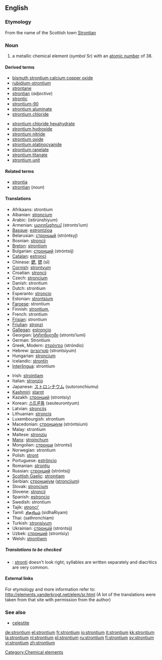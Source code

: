 {{see|Strontium}}
==English==

{{elements|Sr|rubidium|Rb|yttrium|Y}}
===Etymology===
From the name of the Scottish town [[w:Strontian|Strontian]]

===Noun===
{{en-noun|-}}
{{wikipedia}}

# a metallic chemical element (''symbol'' Sr) with an [[atomic number]] of 38.

====Derived terms====
{{top2}}
*[[bismuth strontium calcium copper oxide]]
*[[rubidium-strontium]]
*[[strontane]]
*[[strontian]] (''adjective'')
*[[strontic]]
*[[strontium-90]]
*[[strontium aluminate]]
*[[strontium chloride]]
{{mid2}}
*[[strontium chloride hexahydrate]]
*[[strontium hydroxide]]
*[[strontium nitride]]
*[[strontium oxide]]
*[[strontium platinocyanide]]
*[[strontium ranelate]]
*[[strontium titanate]]
*[[strontium unit]]
{{bottom}}

====Related terms====
*[[strontia]]
*[[strontian]] (''noun'')

====Translations====
{{top}}
*Afrikaans: strontium
*Albanian: [[stroncium]]
*Arabic: {{ARchar|[[سترانشيوم]]}} (istirúnshiyum) {{m}}
*Armenian: [[ստրոնցիում]] (stronts‘ium)
*[[Basque]]: [[estrontzioa]]
*Belarusian: [[стронцый]] (stróntsyj) {{m}}
*Bosnian: [[stroncij]]
*[[Breton]]: [[strontiom]]
*Bulgarian: [[стронций]] (stróntsij) {{m}}
*[[Catalan]]: [[estronci]]
*Chinese: [[鍶]], [[锶]] (sī)
*[[Cornish]]: [[strontyum]]
*Croatian: [[stroncij]]
*Czech: [[stroncium]]
*Danish: strontium
*Dutch: strontium {{n}}
*Esperanto: [[stroncio]]
*Estonian: [[strontsium]]
*[[Faroese]]: strontium
*Finnish: [[strontium,]]
*French: strontium {{m}}
*[[Frisian]]: strontium
*[[Friulian]]: [[stronzi]]
*[[Gallegan]]: [[estroncio]]
*Georgian: [[სტრონციუმი]] (stronts‘iumi)
*German: Strontium {{n}}
*Greek, Modern: [[στρόντιο]] (stróndio) {{n}}
*Hebrew: [[סטרונציום]] (strontsiyum)
*Hungarian: [[stroncium]]
*Icelandic: [[strontín]]
*[[Interlingua]]: strontium
{{mid}}
*Irish: [[strointiam]]
*Italian: [[stronzio]] {{m}}
*Japanese: [[ストロンチウム]] (sutoronchiumu)
*[[Kashmiri]]: [[starnt]]
*Kazakh: [[стронций]] (strontsiy)
*Korean: [[스트론튬]] (seuteurontyum)
*Latvian: [[stroncijs]]
*Lithuanian: [[stroncis]]
*Luxembourgish: strontium
*Macedonian: [[стронциум]] (stróntsium) {{m}}
*Malay: strontium
*Maltese: [[stronzju]]
*[[Manx]]: [[stroinçhum]]
*Mongolian: [[стронци]] (strontsi)
*Norwegian: strontium
*Polish: [[stront]] {{m}}
*Portuguese: [[estrôncio]] {{m}}
*Romanian: [[stronţiu]] {{n}}
*Russian: [[стронций]] (stróntsij) {{m}}
*[[Scottish Gaelic]]: [[strointiam]]
*Serbian: [[стронциjум]] ([[stroncijum]]) {{m}}
*Slovak: [[stroncium]]
*Slovene: [[stroncij]]
*Spanish: [[estroncio]] {{m}}
*Swedish: strontium
*Tajik: [[stronci']]
*Tamil: [[சிதறியம்]] (sidhaRiyam)
*Thai: {{THchar|[[สทรอนเชียม]]}} (sathronchiam)
*Turkish: [[stronsiyum]]
*Ukrainian: [[стронцiй]] (stróntsij) {{m}}
*Uzbek: [[стронций]] (strontsiy)
*Welsh: [[strontiwm]]
{{bottom}}

=====Translations to be checked=====
<!--Remove this section once all of the translations below have been moved into the tables above.-->
{{checktrans}}

*{{ttbc|Vietnamese}}: [[stronti]] doesn't look right; syllables are written separately and diacritics are very common.

====External links====
For etymology and more information refer to:
http://elements.vanderkrogt.net/elem/sr.html
(A lot of the translations were taken from that site with permission from the author)

===See also===
*[[celestite]]

[[Category:Chemical elements]]

[[de:strontium]]
[[el:strontium]]
[[fr:strontium]]
[[io:strontium]]
[[it:strontium]]
[[kk:strontium]]
[[la:strontium]]
[[nl:strontium]]
[[pl:strontium]]
[[ru:strontium]]
[[fi:strontium]]
[[sv:strontium]]
[[vi:strontium]]
[[zh:strontium]]